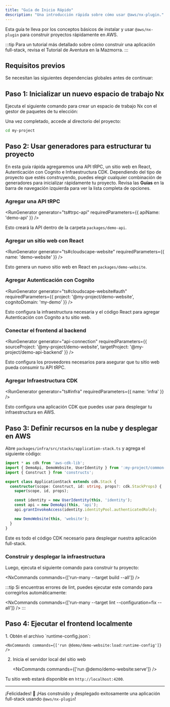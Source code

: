 ```yaml
---
title: "Guía de Inicio Rápido"
description: "Una introducción rápida sobre cómo usar @aws/nx-plugin."
---
```





Esta guía te lleva por los conceptos básicos de instalar y usar `@aws/nx-plugin` para construir proyectos rápidamente en AWS.

:::tip
Para un tutorial más detallado sobre cómo construir una aplicación full-stack, revisa el <Link path="get_started/tutorials/dungeon-game/overview">Tutorial de Aventura en la Mazmorra</Link>.
:::

## Requisitos previos

Se necesitan las siguientes dependencias globales antes de continuar:

<Snippet name="prerequisites" />

## Paso 1: Inicializar un nuevo espacio de trabajo Nx

Ejecuta el siguiente comando para crear un espacio de trabajo Nx con el gestor de paquetes de tu elección:

<CreateNxWorkspaceCommand workspace="my-project" />

Una vez completado, accede al directorio del proyecto:

```sh
cd my-project
```

## Paso 2: Usar generadores para estructurar tu proyecto

En esta guía rápida agregaremos una API tRPC, un sitio web en React, Autenticación con Cognito e Infraestructura CDK. Dependiendo del tipo de proyecto que estés construyendo, puedes elegir cualquier combinación de generadores para inicializar rápidamente tu proyecto. Revisa las **Guías** en la barra de navegación izquierda para ver la lista completa de opciones.

### Agregar una API tRPC

<RunGenerator generator="ts#trpc-api" requiredParameters={{ apiName: 'demo-api' }} />

Esto creará la API dentro de la carpeta `packages/demo-api`.

### Agregar un sitio web con React

<RunGenerator generator="ts#cloudscape-website" requiredParameters={{ name: 'demo-website' }} />

Esto genera un nuevo sitio web en React en `packages/demo-website`.

### Agregar Autenticación con Cognito

<RunGenerator generator="ts#cloudscape-website#auth" requiredParameters={{ project: '@my-project/demo-website', cognitoDomain: 'my-demo' }} />

Esto configura la infraestructura necesaria y el código React para agregar Autenticación con Cognito a tu sitio web.

### Conectar el frontend al backend

<RunGenerator generator="api-connection" requiredParameters={{ sourceProject: '@my-project/demo-website', targetProject: '@my-project/demo-api-backend' }} />

Esto configura los proveedores necesarios para asegurar que tu sitio web pueda consumir tu API tRPC.

### Agregar Infraestructura CDK

<RunGenerator generator="ts#infra" requiredParameters={{ name: 'infra' }} />

Esto configura una aplicación CDK que puedes usar para desplegar tu infraestructura en AWS.

## Paso 3: Definir recursos en la nube y desplegar en AWS

Abre `packages/infra/src/stacks/application-stack.ts` y agrega el siguiente código:

```typescript
import * as cdk from 'aws-cdk-lib';
import { DemoApi, DemoWebsite, UserIdentity } from ':my-project/common-constructs';
import { Construct } from 'constructs';

export class ApplicationStack extends cdk.Stack {
  constructor(scope: Construct, id: string, props?: cdk.StackProps) {
    super(scope, id, props);

    const identity = new UserIdentity(this, 'identity');
    const api = new DemoApi(this, 'api');
    api.grantInvokeAccess(identity.identityPool.authenticatedRole);

    new DemoWebsite(this, 'website');
  }
}
```

Este es todo el código CDK necesario para desplegar nuestra aplicación full-stack.

### Construir y desplegar la infraestructura

Luego, ejecuta el siguiente comando para construir tu proyecto:

<NxCommands commands={['run-many --target build --all']} />

:::tip
Si encuentras errores de lint, puedes ejecutar este comando para corregirlos automáticamente:

<NxCommands commands={['run-many --target lint --configuration=fix --all']} />
:::

## Paso 4: Ejecutar el frontend localmente

<Steps>
1. Obtén el archivo `runtime-config.json`:

    <NxCommands commands={['run @demo/demo-website:load:runtime-config']} />

2. Inicia el servidor local del sitio web

    <NxCommands commands={['run @demo/demo-website:serve']} />
</Steps>

Tu sitio web estará disponible en `http://localhost:4200`.

---

¡Felicidades! 🎉 ¡Has construido y desplegado exitosamente una aplicación full-stack usando `@aws/nx-plugin`!